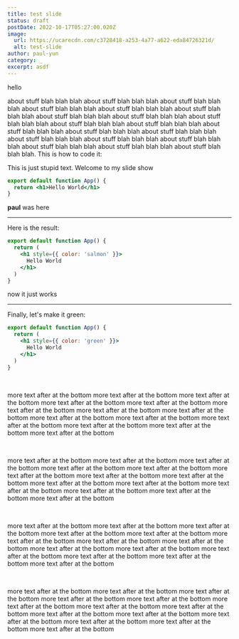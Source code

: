 ```yaml
---
title: test slide
status: draft
postDate: 2022-10-17T05:27:00.020Z
image:
  url: https://ucarecdn.com/c3728418-a253-4a77-a622-eda84726321d/
  alt: test-slide
author: paul-yun
category: _
excerpt: asdf
---
```

h﻿ello


about stuff blah blah blah about stuff blah blah blah about stuff blah blah blah about stuff blah blah blah about stuff blah blah blah about stuff blah blah blah about stuff blah blah blah about stuff blah blah blah about stuff blah blah blah about stuff blah blah blah about stuff blah blah blah about stuff blah blah blah about stuff blah blah blah about stuff blah blah blah about stuff blah blah blah about stuff blah blah blah about stuff blah blah blah about stuff blah blah blah about stuff blah blah blah about stuff blah blah blah. This is how to code it:

<Slides>

This is just stupid text.
Welcome to my slide show

```jsx App.js preview
export default function App() {
  return <h1>Hello World</h1>
}
```

**paul** was here

---

Here is the result:

```jsx App.js preview focus=3:5
export default function App() {
  return (
    <h1 style={{ color: 'salmon' }}>
      Hello World
    </h1>
  )
}
```

now it just works

---

Finally, let's make it green:

```jsx App.js preview focus=3
export default function App() {
  return (
    <h1 style={{ color: 'green' }}>
      Hello World
    </h1>
  )
}
```

</Slides>

<br />

more text after at the bottom more text after at the bottom more text after at the bottom more text after at the bottom more text after at the bottom more text after at the bottom more text after at the bottom more text after at the bottom more text after at the bottom more text after at the bottom more text after at the bottom more text after at the bottom more text after at the bottom more text after at the bottom

<br />

more text after at the bottom more text after at the bottom more text after at the bottom more text after at the bottom more text after at the bottom more text after at the bottom more text after at the bottom more text after at the bottom more text after at the bottom more text after at the bottom more text after at the bottom more text after at the bottom more text after at the bottom more text after at the bottom

<br />

more text after at the bottom more text after at the bottom more text after at the bottom more text after at the bottom more text after at the bottom more text after at the bottom more text after at the bottom more text after at the bottom more text after at the bottom more text after at the bottom more text after at the bottom more text after at the bottom more text after at the bottom more text after at the bottom

<br />

more text after at the bottom more text after at the bottom more text after at the bottom more text after at the bottom more text after at the bottom more text after at the bottom more text after at the bottom more text after at the bottom more text after at the bottom more text after at the bottom more text after at the bottom more text after at the bottom more text after at the bottom more text after at the bottom
